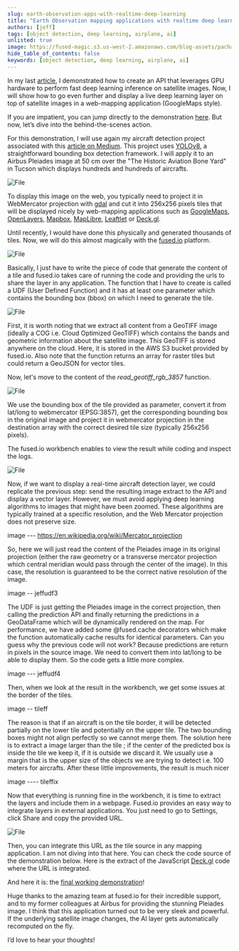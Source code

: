 ```yaml
---
slug: earth-observation-apps-with-realtime-deep-learning
title: "Earth Observation mapping applications with realtime deep learning layers"
authors: [jeff]
tags: [object detection, deep learning, airplane, ai]
unlisted: true
image: https://fused-magic.s3.us-west-2.amazonaws.com/blog-assets/pachama_app.png
hide_table_of_contents: false
keywords: [object detection, deep learning, airplane, ai]
---
```



In my last [article](https://www.linkedin.com/pulse/create-fast-api-inference-endpoint-deep-learning-jeff-faudi--fbhsc/?trackingId=P0%2F%2FPN8SQA6%2B5T7myTR7Xw%3D%3D), I demonstrated how to create an API that leverages GPU hardware to perform fast deep learning inference on satellite images. Now, I will show how to go even further and display a live deep learning layer on top of satellite images in a web-mapping application (GoogleMaps style).


If you are impatient, you can jump directly to the demonstration [here](https://fused.deepl.earth/). But now, let’s dive into the behind-the-scenes action.

For this demonstration, I will use again my aircraft detection project associated with this [article on Medium](https://medium.com/artificialis/is-yolov8-suitable-for-satellite-imagery-d9a2659a50ab). This project uses [YOLOv8](https://www.ultralytics.com/), a straightforward bounding box detection framework. I will apply it to an Airbus Pleiades image at 50 cm over the "The Historic Aviation Bone Yard" in Tucson which displays hundreds and hundreds of aircrafts.


<div style={{textAlign: 'center'}}>
<img src={ImageTucson} alt="File" style={{}} />
</div>

To display this image on the web, you typically need to project it in WebMercator projection with [gdal](https://gdal.org/index.html) and cut it into 256x256 pixels tiles that will be displayed nicely by web-mapping applications such as [GoogleMaps](https://developers.google.com/maps), [OpenLayers](https://openlayers.org/), [Mapbox](https://docs.mapbox.com/mapbox-gl-js/guides), [MapLibre](https://maplibre.org/maplibre-gl-js/docs/), [Leaftlet](https://leafletjs.com/) or [Deck.gl](https://deck.gl/).

Until recently, I would have done this physically and generated thousands of tiles. Now, we will do this almost magically with the [fused.io](http://fused.io/) platform.



<div style={{textAlign: 'center'}}>
<img src={ImageHomepage} alt="File" style={{}} />
</div>

Basically, I just have to write the piece of code that generate the content of a tile and fused.io takes care of running the code and providing the urls to share the layer in any application. The function that I have to create is called a UDF (User Defined Function) and it has at least one parameter which contains the bounding box (bbox) on which I need to generate the tile.


<div style={{textAlign: 'center'}}>
<img src={ImageUdf1} alt="File" style={{}} />
</div>

First, it is worth noting that we extract all content from a GeoTIFF image (ideally a COG i.e. Cloud Optimized GeoTIFF) which contains the bands and geometric information about the satellite image. This GeoTIFF is stored anywhere on the cloud. Here, it is stored in the AWS S3 bucket provided by fused.io. Also note that the function returns an array for raster tiles but could return a GeoJSON for vector tiles.

Now, let's move to the content of the _read_geotiff_rgb_3857_ function.


<div style={{textAlign: 'center'}}>
<img src={ImageUdf2} alt="File" style={{}} />
</div>

We use the bounding box of the tile provided as parameter, convert it from lat/long to webmercator (EPSG:3857), get the corresponding bounding box in the original image and project it in webmercator projection in the destination array with the correct desired tile size (typically 256x256 pixels).

The fused.io workbench enables to view the result while coding and inspect the logs.



<div style={{textAlign: 'center'}}>
<img src={ImageUdf3} alt="File" style={{}} />
</div>

Now, if we want to display a real-time aircraft detection layer, we could replicate the previous step: send the resulting image extract to the API and display a vector layer. However, we must avoid applying deep learning algorithms to images that might have been zoomed. These algorithms are typically trained at a specific resolution, and the Web Mercator projection does not preserve size.

image ---
https://en.wikipedia.org/wiki/Mercator_projection


So, here we will just read the content of the Pleiades image in its original projection (either the raw geometry or a transverse mercator projection which central meridian would pass through the center of the image). In this case, the resolution is guaranteed to be the correct native resolution of the image.

image -- jeffudf3

The UDF is just getting the Pleiades image in the correct projection, then calling the prediction API and finally returning the predictions in a GeoDataFrame which will be dynamically rendered on the map. For performance, we have added some @fused.cache decorators which make the function automatically cache results for identical parameters.
Can you guess why the previous code will not work? Because predictions are return in pixels in the source image. We need to convert them into lat/long to be able to display them. So the code gets a little more complex.

image --- jeffudf4

Then, when we look at the result in the workbench, we get some issues at the border of the tiles.

image -- tileff

The reason is that if an aircraft is on the tile border, it will be detected partially on the lower tile and potentially on the upper tile. The two bounding boxes might not align perfectly so we cannot merge them. The solution here is to extract a image larger than the tile ; if the center of the predicted box is inside the tile we keep it, if it is outside we discard it. We usually use a margin that is the upper size of the objects we are trying to detect i.e. 100 meters for aircrafts. After these little improvements, the result is much nicer

image ---- tileffix

Now that everything is running fine in the workbench, it is time to extract the layers and include them in a webpage. Fused.io provides an easy way to integrate layers in external applications. You just need to go to Settings, click Share and copy the provided URL.



<div style={{textAlign: 'center'}}>
<img src={ImageDeckGL} alt="File" style={{}} />
</div>


Then, you can integrate this URL as the tile source in any mapping application. I am not diving into that here. You can check the code source of the demonstration below. Here is the extract of the JavaScript [Deck.gl](http://deck.gl/) code where the URL is integrated.

And here it is: the [final working demonstration](https://fused.deepl.earth/)!

Huge thanks to the amazing team at fused.io for their incredible support, and to my former colleagues at Airbus for providing the stunning Pleiades image. I think that this application turned out to be very sleek and powerful. If the underlying satellite image changes, the AI layer gets automatically recomputed on the fly.

I’d love to hear your thoughts!
